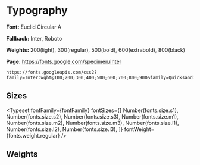 

<Meta title="Design System/Typography" />

# Typography

**Font:** Euclid Circular A

**Fallback:** Inter, Roboto

**Weights:** 200(light), 300(regular), 500(bold), 600(extrabold), 800(black)

**Page**: https://fonts.google.com/specimen/Inter

```
https://fonts.googleapis.com/css2?family=Inter:wght@100;200;300;400;500;600;700;800;900&family=Quicksand:wght@300;400;500;600;700&family=Roboto:ital,wght@0,100;0,300;0,400;0,500;0,700;0,900;1,100;1,300;1,400;1,500;1,700;1,900&display=swap
```

## Sizes

<Typeset
    fontFamily={fontFamily}
    fontSizes={[
        Number(fonts.size.s1),
        Number(fonts.size.s2),
        Number(fonts.size.s3),
        Number(fonts.size.m1),
        Number(fonts.size.m2),
        Number(fonts.size.m3),
        Number(fonts.size.l1),
        Number(fonts.size.l2),
        Number(fonts.size.l3),
    ]}
    fontWeight={fonts.weight.regular}
/>

## Weights

<Typeset
    fontFamily={fontFamily}
    fontSizes={[Number(fonts.size.m2)]}
    fontWeight={fonts.weight.light}
/>
<Typeset
    fontFamily={fontFamily}
    fontSizes={[Number(fonts.size.m2)]}
    fontWeight={fonts.weight.regular}
/>
<Typeset
    fontFamily={fontFamily}
    fontSizes={[Number(fonts.size.m2)]}
    fontWeight={fonts.weight.bold}
/>
<Typeset
    fontFamily={fontFamily}
    fontSizes={[Number(fonts.size.m2)]}
    fontWeight={fonts.weight.extrabold}
/>
<Typeset
    fontFamily={fontFamily}
    fontSizes={[Number(fonts.size.m2)]}
    fontWeight={fonts.weight.black}
/>
